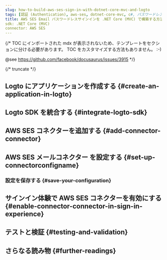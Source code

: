 ```yaml
---
slug: how-to-build-aws-ses-sign-in-with-dotnet-core-mvc-and-logto
tags: [認証 (Authentication), aws-ses, dotnet-core-mvc, c#, パスワードレスサインイン, サインイン, ログイン]
title: AWS SES Email パスワードレスサインインを .NET Core (MVC) で構築する方法
sdk: .NET Core (MVC)
connector: AWS SES
---
```


{/*
  TOC にインポートされた mdx が表示されないため、テンプレートをセクションに分ける必要があります。
  TOC をカスタマイズする方法もありません。 :-)

  @see https://github.com/facebook/docusaurus/issues/3915
*/}



{/* truncate */}

<Intro connector={connector} sdk=".NET Core (MVC)" link="https://dotnet.microsoft.com/apps/aspnet/mvc" />

## Logto にアプリケーションを作成する \{#create-an-application-in-logto}

<CreateApplication type="従来の Web" framework=".NET Core (MVC)" />

## Logto SDK を統合する \{#integrate-logto-sdk}

<IntegrateSdk />

## AWS SES コネクターを追加する \{#add-connector-connector}

<AddPasswordlessConnector
  connector={connector}
  connectorType="Email"
  passwordlessSignUpIdentifier="メールアドレス"
/>

## AWS SES メールコネクター を設定する \{#set-up-connectorconfigname}

<ConnectorGuide />

### 設定を保存する \{#save-your-configuration}

<SaveYourConfiguration connector={connector} />

## サインイン体験で AWS SES コネクターを有効にする \{#enable-connector-connector-in-sign-in-experience}

<EnablePasswordlessConnector
  connectorType="Email"
  passwordlessSignUpIdentifier="メールアドレス"
/>

## テストと検証 \{#testing-and-validation}

<TestingAndValidation connector={connector} sdk=".NET Core (MVC)" />

## さらなる読み物 \{#further-readings}

<FurtherReadings />